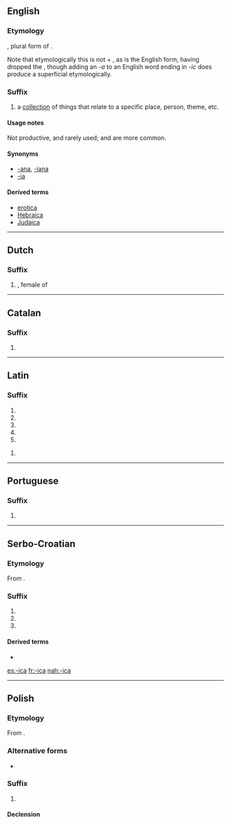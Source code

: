 ==English==

===Etymology===
{{etyl|la|en}} {{term|-ica||(plural suffix)|lang=la}}, plural form of {{term|-icum||(singular suffix)|lang=la}}.

Note that etymologically this is not {{term|-ic|lang=en}} + {{term|-a||(plural ending)|lang=la}}, as {{term|-ic}} is the English form, having dropped the {{term|-um|lang=la}}, though adding an ''-a'' to an English word ending in ''-ic'' does produce a superficial etymologically.

===Suffix===
{{en-suffix}}

# a [[collection]] of things that relate to a specific place, person, theme, etc.

====Usage notes====
Not productive, and rarely used; {{term|-ana|lang=en}} and {{term|-ia|lang=en}} are more common.

====Synonyms====
* [[-ana]], [[-iana]]
* [[-ia]]

====Derived terms====
* [[erotica]]
* [[Hebraica]]
* [[Judaica]]

----

==Dutch==

===Suffix===
{{head|nl|suffix}}

# {{l|nl|-ica}}, female of {{l|nl|-icus}}

{{suffixsee|nl}}

----

==Catalan==

===Suffix===
{{head|ca|suffix|g=f}}

# {{feminine of|-ic|lang=ca}}

----

==Latin==

===Suffix===
{{la-suffix-form|ica|ica}}

# {{inflection of|-icus||nom|f|s|lang=la}}
# {{inflection of|-icus||nom|n|p|lang=la}}
# {{inflection of|-icus||acc|n|p|lang=la}}
# {{inflection of|-icus||voc|f|s|lang=la}}
# {{inflection of|-icus||voc|n|p|lang=la}}

{{la-suffix-form|ica|icā}}

# {{inflection of|-icus||abl|f|s|lang=la}}

----

==Portuguese==

===Suffix===
{{head|pt|suffix form}}

# {{feminine of|-ico|lang=pt}}

----

==Serbo-Croatian==

===Etymology===
From {{etyl|sla-pro|sh}} {{term|*-ica|lang=sla-pro}}.

===Suffix===
{{sh-suffix|r|-ица}}

# {{non-gloss definition|Suffix appended to words to create a feminine noun, commonly used for forming [[diminutives]].}}
# {{non-gloss definition|Suffix appended to words to create a masculine or feminine noun, usually a [[pejorative]].}}
# {{non-gloss definition|Feminine form of {{term|-ik|lang=sh}}.}}

====Derived terms====
* {{l|sh|-čica}}

[[es:-ica]]
[[fr:-ica]]
[[nah:-ica]]

----
{{rfc-auto}}
==Polish==

===Etymology===
From {{etyl|sla-pro|pl}} {{m|sla-pro|*-ica}}.

===Alternative forms===
* {{l|pl|-yca}}

===Suffix===
{{head|pl|suffix|g=f}}

# {{non-gloss definition|Forms feminine nouns.}}

====Declension====
{{pl-decl-noun-f|-i|c}}